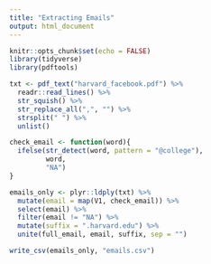```yaml
---
title: "Extracting Emails"
output: html_document
---
```


```r
knitr::opts_chunk$set(echo = FALSE)
library(tidyverse)
library(pdftools)
```

```r

txt <- pdf_text("harvard_facebook.pdf") %>%
  readr::read_lines() %>%
  str_squish() %>%
  str_replace_all(",", "") %>%
  strsplit(" ") %>%
  unlist()

check_email <- function(word){
  ifelse(str_detect(word, pattern = "@college"),
         word,
         "NA")
}

emails_only <- plyr::ldply(txt) %>%
  mutate(email = map(V1, check_email)) %>%
  select(email) %>%
  filter(email != "NA") %>%
  mutate(suffix = ".harvard.edu") %>%
  unite(full_email, email, suffix, sep = "")

write_csv(emails_only, "emails.csv")

```

